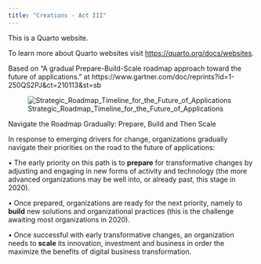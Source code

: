 ```yaml
---
title: "Creations - Act III"
---
```


This is a Quarto website.

To learn more about Quarto websites visit <https://quarto.org/docs/websites>.

Based on "A gradual Prepare-Build-Scale roadmap approach toward the future of applications." at https://www.gartner.com/doc/reprints?id=1-250QS2PJ&ct=210113&st=sb

![Strategic_Roadmap_Timeline_for_the_Future_of_Applications](https://github.com/vanHeemstraSystems/creations-act-iii/assets/1499433/ae590854-2a0d-4eee-a01e-4955e1f663f1)

Navigate the Roadmap Gradually: Prepare, Build and Then Scale

In response to emerging drivers for change, organizations gradually navigate their priorities on the road to the future of applications:

•	The early priority on this path is to **prepare** for transformative changes by adjusting and engaging in new forms of activity and technology (the more advanced organizations may be well into, or already past, this stage in 2020).

•	Once prepared, organizations are ready for the next priority, namely to **build** new solutions and organizational practices (this is the challenge awaiting most organizations in 2020).

•	Once successful with early transformative changes, an organization needs to **scale** its innovation, investment and business in order the maximize the benefits of digital business transformation.
